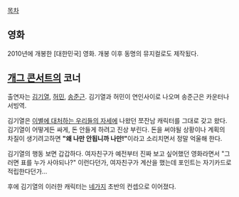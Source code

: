 [[목차]]

== 영화 ==
2010년에 개봉한 [대한민국] 영화. 개봉 이후 동명의 뮤지컬로도 제작됬다.
== [[개그 콘서트]]의 코너 ==
{{{#!html
<iframe width="420" height="315" src="//www.youtube.com/embed/76jm0cWfZQk" frameborder="0" allowfullscreen></iframe>
}}}
출연자는 [[김기열]], [[허민]], [[송준근]].
김기열과 허민이 연인사이로 나오며 송준근은 카운터나 서빙역.

김기열은 [[이별에 대처하는 우리들의 자세]]에 나왔던 쪼잔남 캐릭터를 그대로 갖고 왔다. 김기열이 어떻게든 싸게, 돈 안들게 하려고 진상 부린다. 돈을 써야될 상황이나 계획의 차질이 생기려고하면 '''"왜 나만 안됩니까 나만!"'''이라고 소리치면서 정말 억울해 한다.

김기열의 행동 보면 갑갑하다. 여자친구가 예전부터 진짜 보고 싶어했던 영화라면서 "그러면 표를 누가 사야되나?" 이런다던가, 여자친구가 계산을 했는데 포인트는 자기카드로 적립한다던가...

후에 김기열의 이러한 캐릭터는 [[네가지]] 초반의 컨셉으로 이어졌다.
